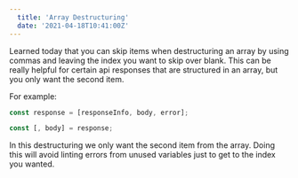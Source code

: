 ```yaml
---
  title: 'Array Destructuring'
  date: '2021-04-18T10:41:00Z'
---
```


Learned today that you can skip items when destructuring an array by using
commas and leaving the index you want to skip over blank. This can be really
helpful for certain api responses that are structured in an array, but you only
want the second item.

For example:

```js
const response = [responseInfo, body, error];

const [, body] = response;
```

In this destructuring we only want the second item from the array. Doing this
will avoid linting errors from unused variables just to get to the index you
wanted.
